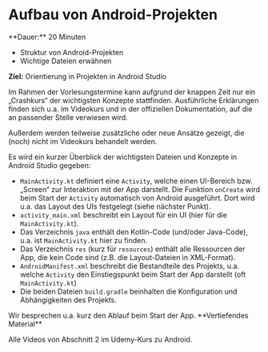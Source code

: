 
# Aufbau von Android-Projekten

<Callout>
  **Dauer:** 20 Minuten

  - Struktur von Android-Projekten
  - Wichtige Dateien erwähnen

  **Ziel:** Orientierung in Projekten in Android Studio
</Callout>

<Callout type="error" emoji="‼️">
Im Rahmen der Vorlesungstermine kann aufgrund der
knappen Zeit nur ein „Crashkurs“ der wichtigsten
Konzepte stattfinden. Ausführliche Erklärungen finden
sich u.a. im Videokurs und in der offiziellen 
Dokumentation, auf die an passender Stelle verwiesen
wird. 

Außerdem werden teilweise zusätzliche oder neue 
Ansätze gezeigt, die (noch) nicht im Videokurs
behandelt werden.
</Callout>

Es wird ein kurzer Überblick der wichtigsten 
Dateien und Konzepte in Android Studio gegeben:

- `MainActivity.kt` definiert eine `Activity`, welche einen UI-Bereich bzw. „Screen“ zur Interaktion mit der App darstellt. Die Funktion `onCreate` wird beim Start der `Activity` automatisch von Android ausgeführt. Dort wird u.a. das Layout des UIs festgelegt (siehe nächster Punkt).
- `activity_main.xml` beschreibt ein Layout für ein UI (hier für die `MainActivity.kt`).
- Das Verzeichnis `java` enthält den Kotlin-Code (und/oder Java-Code), u.a. ist `MainActivity.kt` hier zu finden.
- Das Verzeichnis `res` (kurz für `resources`) enthält alle Ressourcen der App, die kein Code sind (z.B. die Layout-Dateien in XML-Format).
- `AndroidManifest.xml` beschreibt die Bestandteile des Projekts, u.a. welche `Activity` den Einstiegspunkt beim Start der App darstellt (oft `MainActivity.kt`)
- Die beiden Dateien `build.gradle` beinhalten die Konfiguration und Abhängigkeiten des Projekts.

<Callout type="warning" emoji="👨🏻‍💻">
Wir besprechen u.a. kurz den Ablauf beim Start 
der App.
</Callout>

<Callout type="warning">
**Vertiefendes Material**

Alle Videos von Abschnitt 2 im Udemy-Kurs zu Android.
</Callout>